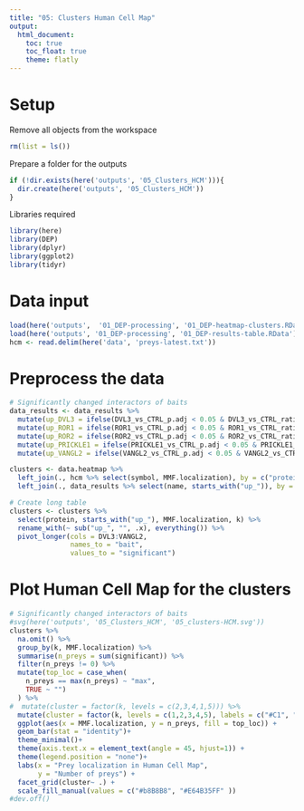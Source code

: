 ```yaml
---
title: "05: Clusters Human Cell Map"
output: 
  html_document:
    toc: true
    toc_float: true
    theme: flatly
---
```


# Setup 

Remove all objects from the workspace
```r
rm(list = ls())
```

Prepare a folder for the outputs
```r
if (!dir.exists(here('outputs', '05_Clusters_HCM'))){
  dir.create(here('outputs', '05_Clusters_HCM'))
}
```

Libraries required
```r
library(here)
library(DEP)
library(dplyr)
library(ggplot2)
library(tidyr)
```

# Data input

```r
load(here('outputs',  '01_DEP-processing', '01_DEP-heatmap-clusters.RData'))
load(here('outputs', '01_DEP-processing', '01_DEP-results-table.RData'))
hcm <- read.delim(here('data', 'preys-latest.txt'))
```

# Preprocess the data

```r
# Significantly changed interactors of baits
data_results <- data_results %>%
  mutate(up_DVL3 = ifelse(DVL3_vs_CTRL_p.adj < 0.05 & DVL3_vs_CTRL_ratio > 1, 1, 0)) %>%
  mutate(up_ROR1 = ifelse(ROR1_vs_CTRL_p.adj < 0.05 & ROR1_vs_CTRL_ratio > 1, 1, 0)) %>%
  mutate(up_ROR2 = ifelse(ROR2_vs_CTRL_p.adj < 0.05 & ROR2_vs_CTRL_ratio > 1, 1, 0)) %>%
  mutate(up_PRICKLE1 = ifelse(PRICKLE1_vs_CTRL_p.adj < 0.05 & PRICKLE1_vs_CTRL_ratio > 1, 1, 0)) %>%
  mutate(up_VANGL2 = ifelse(VANGL2_vs_CTRL_p.adj < 0.05 & VANGL2_vs_CTRL_ratio > 1, 1, 0))

clusters <- data.heatmap %>%
  left_join(., hcm %>% select(symbol, MMF.localization), by = c("protein" = "symbol")) %>%
  left_join(., data_results %>% select(name, starts_with("up_")), by = c("protein" = "name"))

# Create long table
clusters <- clusters %>%
  select(protein, starts_with("up_"), MMF.localization, k) %>%
  rename_with(~ sub("up_", "", .x), everything()) %>%
  pivot_longer(cols = DVL3:VANGL2,
               names_to = "bait",
               values_to = "significant")
```

# Plot Human Cell Map for the clusters

```r
# Significantly changed interactors of baits
#svg(here('outputs', '05_Clusters_HCM', '05_clusters-HCM.svg'))
clusters %>%
  na.omit() %>%
  group_by(k, MMF.localization) %>%
  summarise(n_preys = sum(significant)) %>%
  filter(n_preys != 0) %>%
  mutate(top_loc = case_when(
    n_preys == max(n_preys) ~ "max",
    TRUE ~ "")
  ) %>%
#  mutate(cluster = factor(k, levels = c(2,3,4,1,5))) %>%
  mutate(cluster = factor(k, levels = c(1,2,3,4,5), labels = c("#C1", "#C2", "#C3", "#C4", "#C5"))) %>%
  ggplot(aes(x = MMF.localization, y = n_preys, fill = top_loc)) +
  geom_bar(stat = "identity")+
  theme_minimal()+
  theme(axis.text.x = element_text(angle = 45, hjust=1)) +
  theme(legend.position = "none")+
  labs(x = "Prey localization in Human Cell Map",
       y = "Number of preys") + 
  facet_grid(cluster~ .) + 
  scale_fill_manual(values = c("#b8B8B8", "#E64B35FF" ))
#dev.off()
```



